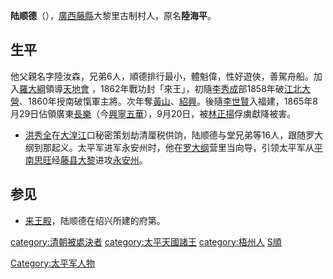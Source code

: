 '''陆顺德'''（{{bd|1818年|10月|1865年|9月20日|catIdx=L陸}}），[[廣西|廣西]][[藤縣|藤縣]]大黎里古制村人，原名'''陸海平'''。

==生平==
他父親名字陸汝森，兄弟6人，順德排行最小，體魁偉，性好遊俠，善駕舟船。加入[[羅大綱|羅大綱]]領導[[天地會|天地會]] ，1862年戰功封「來王」，初隨[[李秀成|李秀成]]部1858年破[[江北大營|江北大營]]、1860年授南破愾軍主將。次年奪[[黃山|黃山]]、[[紹興|紹興]]。後隨[[李世賢|李世賢]]入福建，1865年8月29日佔領廣東[[長樂|長樂]]（今[[兴宁市|興寧]][[五华县|五華]]），9月20日，被[[林正揚|林正揚]]俘虜獻降被害。

*[[洪秀全|洪秀全]]在[[大湟江|大湟江]]口秘密策划劫清厘税供饷，陆顺德与堂兄弟等16人，跟随罗大纲到那起义。太平军进军永安州时，他在[[罗大纲|罗大纲]]营里当向导，引领太平军从[[平南|平南]][[思旺|思旺]]经[[藤县|藤县]][[大黎|大黎]]进攻[[永安州|永安州]]。

== 参见 ==
*[[来王殿|来王殿]]，陆顺德在绍兴所建的府第。

{{DEFAULTSORT:Lu陸}}
[[category:清朝被處決者|category:清朝被處決者]]
[[Category:太平军人物|Category:太平军人物]]
[[category:太平天國諸王|category:太平天國諸王]]
[[category:梧州人|category:梧州人]]
[[category:陸姓|S順]]